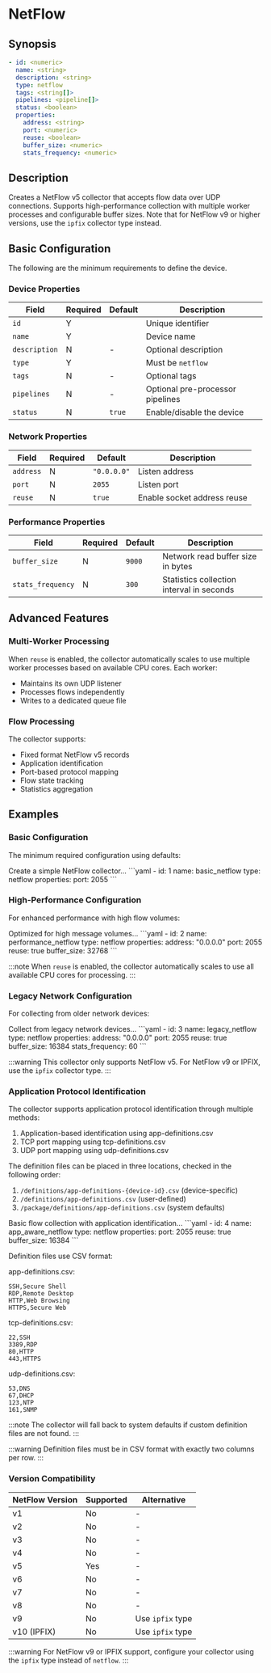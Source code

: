 # NetFlow

## Synopsis

```yaml
- id: <numeric>
  name: <string>
  description: <string>
  type: netflow
  tags: <string[]>
  pipelines: <pipeline[]>
  status: <boolean>
  properties:
    address: <string>
    port: <numeric>
    reuse: <boolean>
    buffer_size: <numeric>
    stats_frequency: <numeric>
```

## Description

Creates a NetFlow v5 collector that accepts flow data over UDP connections. Supports high-performance collection with multiple worker processes and configurable buffer sizes. Note that for NetFlow v9 or higher versions, use the `ipfix` collector type instead.

## Basic Configuration

The following are the minimum requirements to define the device.

### Device Properties

|Field|Required|Default|Description|
|---|---|---|---|
|`id`|Y||Unique identifier|
|`name`|Y||Device name|
|`description`|N|-|Optional description|
|`type`|Y||Must be `netflow`|
|`tags`|N|-|Optional tags|
|`pipelines`|N|-|Optional pre-processor pipelines|
|`status`|N|`true`|Enable/disable the device|

### Network Properties

|Field|Required|Default|Description|
|---|---|---|---|
|`address`|N|`"0.0.0.0"`|Listen address|
|`port`|N|`2055`|Listen port|
|`reuse`|N|`true`|Enable socket address reuse|

### Performance Properties

|Field|Required|Default|Description|
|---|---|---|---|
|`buffer_size`|N|`9000`|Network read buffer size in bytes|
|`stats_frequency`|N|`300`|Statistics collection interval in seconds|

## Advanced Features

### Multi-Worker Processing

When `reuse` is enabled, the collector automatically scales to use multiple worker processes based on available CPU cores. Each worker:
- Maintains its own UDP listener
- Processes flows independently
- Writes to a dedicated queue file

### Flow Processing

The collector supports:
- Fixed format NetFlow v5 records
- Application identification
- Port-based protocol mapping
- Flow state tracking
- Statistics aggregation

## Examples

### Basic Configuration

The minimum required configuration using defaults:

<ExampleGrid>
  <CommentCol>
    Create a simple NetFlow collector...
  </CommentCol>
  <CodeCol>
    ```yaml
    - id: 1
      name: basic_netflow
      type: netflow
      properties:
        port: 2055
    ```
  </CodeCol>
</ExampleGrid>

### High-Performance Configuration

For enhanced performance with high flow volumes:

<ExampleGrid>
  <CommentCol>
    Optimized for high message volumes...
  </CommentCol>
  <CodeCol>
    ```yaml
    - id: 2
      name: performance_netflow
      type: netflow
      properties:
        address: "0.0.0.0"
        port: 2055
        reuse: true
        buffer_size: 32768
    ```
  </CodeCol>
</ExampleGrid>

:::note
When `reuse` is enabled, the collector automatically scales to use all available CPU cores for processing.
:::

### Legacy Network Configuration

For collecting from older network devices:

<ExampleGrid>
  <CommentCol>
    Collect from legacy network devices...
  </CommentCol>
  <CodeCol>
    ```yaml
    - id: 3
      name: legacy_netflow
      type: netflow
      properties:
        address: "0.0.0.0"
        port: 2055
        reuse: true
        buffer_size: 16384
        stats_frequency: 60
    ```
  </CodeCol>
</ExampleGrid>

:::warning
This collector only supports NetFlow v5. For NetFlow v9 or IPFIX, use the `ipfix` collector type.
:::

### Application Protocol Identification

The collector supports application protocol identification through multiple methods:

1. Application-based identification using app-definitions.csv
2. TCP port mapping using tcp-definitions.csv
3. UDP port mapping using udp-definitions.csv

The definition files can be placed in three locations, checked in the following order:
1. `/definitions/app-definitions-{device-id}.csv` (device-specific)
2. `/definitions/app-definitions.csv` (user-defined)
3. `/package/definitions/app-definitions.csv` (system defaults)

<ExampleGrid>
  <CommentCol>
    Basic flow collection with application identification...
  </CommentCol>
  <CodeCol>
    ```yaml
    - id: 4
      name: app_aware_netflow
      type: netflow
      properties:
        port: 2055
        reuse: true
        buffer_size: 16384
    ```
  </CodeCol>
</ExampleGrid>

Definition files use CSV format:

app-definitions.csv:
```csv
SSH,Secure Shell
RDP,Remote Desktop
HTTP,Web Browsing
HTTPS,Secure Web
```

tcp-definitions.csv:
```csv
22,SSH
3389,RDP
80,HTTP
443,HTTPS
```

udp-definitions.csv:
```csv
53,DNS
67,DHCP
123,NTP
161,SNMP
```

:::note
The collector will fall back to system defaults if custom definition files are not found.
:::

:::warning
Definition files must be in CSV format with exactly two columns per row.
:::

### Version Compatibility

|NetFlow Version|Supported|Alternative|
|---|---|---|
|v1|No|-|
|v2|No|-|
|v3|No|-|
|v4|No|-|
|v5|Yes|-|
|v6|No|-|
|v7|No|-|
|v8|No|-|
|v9|No|Use `ipfix` type|
|v10 (IPFIX)|No|Use `ipfix` type|

:::warning
For NetFlow v9 or IPFIX support, configure your collector using the `ipfix` type instead of `netflow`.
:::